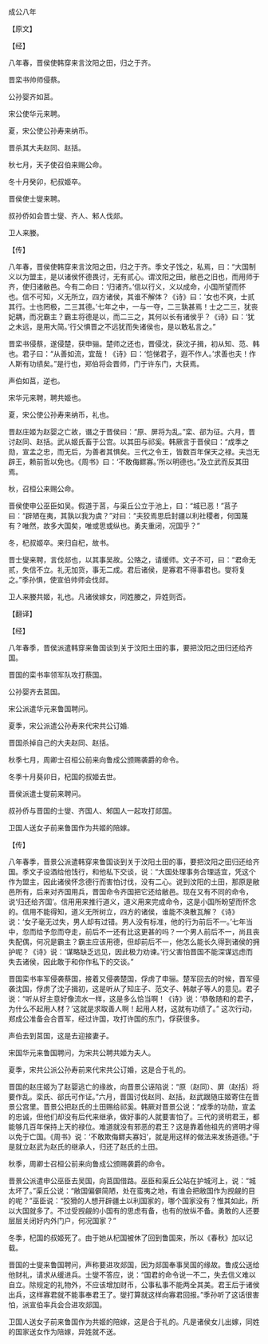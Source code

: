 

成公八年

【原文】

【经】

八年春，晋侯使韩穿来言汶阳之田，归之于齐。

晋栾书帅师侵蔡。

公孙婴齐如莒。

宋公使华元来聘。

夏，宋公使公孙寿来纳币。

晋杀其大夫赵同、赵括。

秋七月，天子使召伯来赐公命。

冬十月癸卯，杞叔姬卒。

晋侯使士燮来聘。

叔孙侨如会晋士燮、齐人、邾人伐郯。

卫人来媵。

【传】

八年春，晋侯使韩穿来言汶阳之田，归之于齐。季文子饯之，私焉，曰：“大国制义以为盟主，是以诸侯怀德畏讨，无有贰心。谓汶阳之田，敝邑之旧也，而用师于齐，使归诸敝邑。今有二命曰：‘归诸齐。’信以行义，义以成命，小国所望而怀也。信不可知，义无所立，四方诸侯，其谁不解体？《诗》曰：‘女也不爽，士贰其行。士也罔极，二三其德。’七年之中，一与一夺，二三孰甚焉！士之二三，犹丧妃耦，而况霸主？霸主将德是以，而二三之，其何以长有诸侯乎？《诗》曰：‘犹之未远，是用大简。’行父惧晋之不远犹而失诸侯也，是以敢私言之。”

晋栾书侵蔡，遂侵楚，获申骊。楚师之还也，晋侵沈，获沈子揖，初从知、范、韩也。君子曰：“从善如流，宜哉！《诗》曰：‘恺悌君子，遐不作人。’求善也夫！作人斯有功绩矣。”是行也，郑伯将会晋师，门于许东门，大获焉。

声伯如莒，逆也。

宋华元来聘，聘共姬也。

夏，宋公使公孙寿来纳币，礼也。

晋赵庄姬为赵婴之亡故，谮之于晋侯曰：“原、屏将为乱。”栾、郤为征。六月，晋讨赵同、赵括。武从姬氏畜于公宫。以其田与祁奚。韩厥言于晋侯曰：“成季之勋，宣孟之忠，而无后，为善者其惧矣。三代之令王，皆数百年保天之禄。夫岂无辟王，赖前哲以免也。《周书》曰：‘不敢侮鳏寡。’所以明德也。”及立武而反其田焉。

秋，召桓公来赐公命。

晋侯使申公巫臣如吴。假道于莒，与渠丘公立于池上，曰：“城已恶！”莒子曰：“辟陋在夷，其孰以我为虞？”对曰：“夫狡焉思启封疆以利社稷者，何国蔑有？唯然，故多大国矣，唯或思或纵也。勇夫重闭，况国乎？”

冬，杞叔姬卒。来归自杞，故书。

晋士燮来聘，言伐郯也，以其事吴故。公赂之，请缓师。文子不可，曰：“君命无贰，失信不立。礼无加货，事无二成。君后诸侯，是寡君不得事君也。燮将复之。”季孙惧，使宣伯帅师会伐郯。

卫人来媵共姬，礼也。凡诸侯嫁女，同姓媵之，异姓则否。

【翻译】

【经】

八年春季，晋侯派遣韩穿来鲁国谈到关于汶阳土田的事，要把汶阳之田归还给齐国。

晋国的栾书率领军队攻打蔡国。

公孙婴齐去莒国。

宋公派遣华元来鲁国聘问。

夏季，宋公派遣公孙寿来代宋共公订婚.

晋国杀掉自己的大夫赵同、赵括。

秋季七月，周卿士召桓公前来向鲁成公颁赐袭爵的命令。

冬季十月葵卯日，杞国的叔姬去世。

晋侯派遣士燮前来聘问。

叔孙侨与晋国的士燮、齐国人、邾国人一起攻打郯国。

卫国人送女子前来鲁国作为共姬的陪嫁。

【传】

八年春季，晋景公派遣韩穿来鲁国谈到关于汶阳土田的事，要把汶阳之田归还给齐国。季文子设酒给他饯行，和他私下交谈，说：“大国处理事务合理适宜，凭这个作为盟主，因此诸侯怀念德行而害怕讨伐，没有二心。说到汶阳的土田，那原是敝邑所有，后来对齐国用兵，晋国命令齐国把它还给敝邑。现在又有不同的命令，说‘归还给齐国’。信用用来推行道义，道义用来完成命令，这是小国所盼望而怀念的。信用不能得知，道义无所树立，四方的诸侯，谁能不涣散瓦解？《诗》说：‘女子毫无过失，男人却有过错。男人没有标准，他的行为前后不一。’七年当中，忽而给予忽而夺走，前后不一还有比这更甚的吗？一个男人前后不一，尚且丧失配偶，何况是霸主？霸主应该用德，但却前后不一，他怎么能长久得到诸侯的拥护呢？《诗》说：‘谋略缺乏远见，因此极力劝谏。’行父害怕晋国不能深谋远虑而失去诸侯，因此敢于和你作私下的交谈。”

晋国栾书率军侵袭蔡国，接着又侵袭楚国，俘虏了申骊。楚军回去的时候，晋军侵袭沈国，俘虏了沈子揖初，这是听从了知庄子、范文子、韩献子等人的意见。君子说：“听从好主意好像流水一样，这是多么恰当啊！《诗》说：‘恭敬随和的君子，为什么不起用人材？’这就是求取善人啊！起用人材，这就有功绩了。” 这次行动，郑成公准备会合晋军，经过许国，攻打许国的东门，俘获很多。

声伯去到莒国，这是去迎接妻子。

宋国华元来鲁国聘问，为宋共公聘共姬为夫人。

夏季，宋共公派公孙寿前来代宋共公订婚，这是合于礼的。

晋国的赵庄姬为了赵婴逃亡的缘故，向晋景公诬陷说：“原（赵同）、屏（赵括）将要作乱。栾氏、郤氏可作证。”六月，晋国讨伐赵同、赵括。赵武跟随庄姬寄住在晋景公宫里。晋景公把赵氏的土田赐给祁奚。韩厥对晋景公说：“成季的功勋，宣孟的忠诚，但他们却没有后代来继承，做好事的人就要害怕了。三代的贤明君王，都能够几百年保持上天的禄位。难道就没有邪恶的君王？这是靠着他祖先的贤明才得以免于亡国。《周书》说：‘不敢欺侮鳏夫寡妇’，就是用这样的做法来发扬道德。”于是就立赵武为赵氏的继承人，归还了赵氏的土田。

秋季，周卿士召桓公前来向鲁成公颁赐袭爵的命令。

晋景公派遣申公巫臣去吴国，向莒国借路。巫臣和渠丘公站在护城河上，说：“城太坏了。”渠丘公说：“敝国偏僻简陋，处在蛮夷之地，有谁会把敝国作为觊觎的目的呢？”巫臣说：“狡猾的人想开辟疆土以利国家的，哪个国家没有？惟其如此，所以大国就多了。不过受觊觎的小国有的思虑有备，也有的放纵不备。勇敢的人还要层层关闭好内外门户，何况国家？”

冬季，杞国的叔姬死了。由于她从杞国被休了回到鲁国来，所以《春秋》加以记载。

晋国的士燮来鲁国聘问，声称要进攻郯国，因为郯国奉事吴国的缘故。鲁成公送给他财礼，请求从缓进兵。士燮不答应，说：“国君的命令说一不二，失去信义难以自立。除规定的礼物外，不应该增加财币，公事私事不能两全其美。君王后于诸侯出兵，这样寡君就不能事奉君王了。燮打算就这样向寡君回报。”季孙听了这话很害怕，派宣伯率兵会合进攻郯国。

卫国人送女子前来鲁国作为共姬的陪嫁，这是合于礼的。凡是诸侯女儿出嫁，同姓的国家送女作为陪嫁，异姓就不送。

